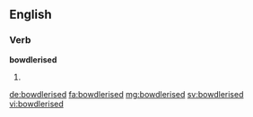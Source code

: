 ==English==

===Verb===
'''bowdlerised'''

# {{en-past of|bowdlerise}}

[[de:bowdlerised]]
[[fa:bowdlerised]]
[[mg:bowdlerised]]
[[sv:bowdlerised]]
[[vi:bowdlerised]]